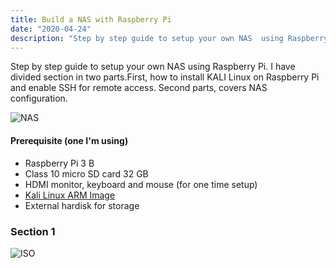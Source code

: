 ```yaml
---
title: Build a NAS with Raspberry Pi
date: "2020-04-24"
description: "Step by step guide to setup your own NAS  using Raspberry Pi"
---
```


Step by step guide to setup your own NAS using Raspberry Pi. I have divided section
in two parts.First, how to install KALI Linux on Raspberry Pi and enable SSH for remote
access. Second parts, covers NAS configuration.

![NAS](./nas.jpg)

#### Prerequisite (one I'm using)

- Raspberry Pi 3 B
- Class 10 micro SD card 32 GB
- HDMI monitor, keyboard and mouse (for one time setup)
- [Kali Linux ARM Image](https://www.offensive-security.com/kali-linux-arm-images/#1493408272250-e17e9049-9ce8)
- External hardisk for storage

### Section 1

![ISO](./etcher.png)
